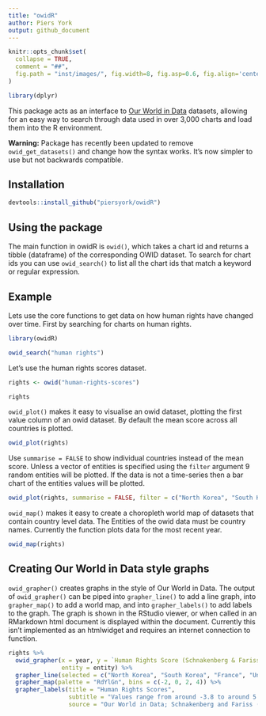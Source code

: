 ```yaml
---
title: "owidR"
author: Piers York
output: github_document
---
```


```r
knitr::opts_chunk$set(
  collapse = TRUE,
  comment = "##",
  fig.path = "inst/images/", fig.width=8, fig.asp=0.6, fig.align='center'
)

library(dplyr)
```

This package acts as an interface to [Our World in Data](https://ourworldindata.org/) datasets, allowing for an easy way to search through data used in over 3,000 charts and load them into the R environment.

**Warning:** Package has recently been updated to remove `owid_get_datasets()` and change how the syntax works. It's now simpler to use but not backwards compatible.

## Installation

``` r
devtools::install_github("piersyork/owidR")
```

## Using the package
The main function in owidR is `owid()`, which takes a chart id and returns a tibble (dataframe) of the corresponding OWID dataset. To search for chart ids you can use `owid_search()` to list all the chart ids that match a keyword or regular expression.

## Example
Lets use the core functions to get data on how human rights have changed over time. First by searching for charts on human rights.
  
``` r
library(owidR)

owid_search("human rights")

```

Let's use the human rights scores dataset.

``` r

rights <- owid("human-rights-scores")

rights

```


`owid_plot()` makes it easy to visualise an owid dataset, plotting the first value column of an owid dataset. By default the mean score across all countries is plotted.
```r
owid_plot(rights)
```

Use `summarise = FALSE` to show individual countries instead of the mean score. Unless a vector of entities is specified using the `filter` argument 9 random entities will be plotted. If the data is not a time-series then a bar chart of the entities values will be plotted.
```r
owid_plot(rights, summarise = FALSE, filter = c("North Korea", "South Korea", "France", "United Kingdom", "United States"))
```

`owid_map()` makes it easy to create a choropleth world map of datasets that contain country level data. The Entities of the owid data must be country names. Currently the function plots data for the most recent year.
```r
owid_map(rights)
```

## Creating Our World in Data style graphs
`owid_grapher()` creates graphs in the style of Our World in Data. The output of `owid_grapher()` can be piped into `grapher_line()` to add a line graph, into `grapher_map()` to add a world map, and into `grapher_labels()` to add labels to the graph. The graph is shown in the RStudio viewer, or when called in an RMarkdown html document is displayed within the document. Currently this isn't implemented as an htmlwidget and requires an internet connection to function.
```r
rights %>% 
  owid_grapher(x = year, y = `Human Rights Score (Schnakenberg & Fariss, 2014; Fariss, 2019)`, 
               entity = entity) %>% 
  grapher_line(selected = c("North Korea", "South Korea", "France", "United Kingdom", "United States")) %>% 
  grapher_map(palette = "RdYlGn", bins = c(-2, 0, 2, 4)) %>% 
  grapher_labels(title = "Human Rights Scores",
                 subtitle = "Values range from around -3.8 to around 5.4 (the higher the better)",
                 source = "Our World in Data; Schnakenberg and Fariss (2014); Fariss (2019)")
```





